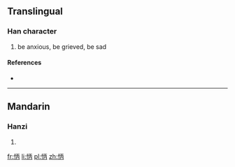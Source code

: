 ==Translingual==

===Han character===
{{Han char|rn=61|rad=心|as=05|sn=8|four=9102<sub>7</sub>|canj=心一人月 (PMOB)}}

# be anxious, be grieved, be sad

====References====
* {{Han ref|kx=0382.220|dkj=10495|dj=0712.120|hdz=42284.030|uh=6032|ud=24626|bh=CC7D|bd=52349}}

----

==Mandarin==

===Hanzi===
{{cmn-hanzi|pin=[[bǐng]] ([[bing3]])|wg=ping<sup>3</sup>}}

# {{defn|Mandarin|sort=心05}}

[[fr:怲]]
[[li:怲]]
[[pl:怲]]
[[zh:怲]]
